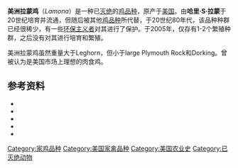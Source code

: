 {{Speciesbox 
| name = 美洲拉蒙鸡
| status = EX
| image = 1933-Lamona pullet.jpg
| image_width = 230px
| image_caption = Illustration of a Lamona pullet from 1933
| genus = Gallus
| species = gallus
}}
'''美洲拉蒙鸡'''（''Lamona''）是一种已[[灭绝|灭绝]]的[[鸡|鸡]][[品种|品种]]，原产于[[美国|美国]]。由'''哈里·S·拉蒙'''于20世纪培育并流通，但随后被其他[[鸡|鸡]][[品种|品种]]所代替，于20世纪80年代，该品种种群已经很稀少，有一些[[环保主义者|环保主义者]]对其进行了保护。于2005年，仅存有1-2个繁殖种群，之后没有对其进行培育和繁殖。

美洲拉蒙鸡虽然重量大于Leghorn，但小于large Plymouth Rock和Dorking。曾被认为是美国市场上理想的肉食鸡。

==参考资料==
* {{cite book |title=Storey's Illustrated Guide to Poultry Breeds |url=https://archive.org/details/storeysillustrat0000ekar |last=Ekarius |first=Carol |year=2007 |publisher=Storey Publishing |isbn=978-1-58017-667-5 }}
* {{cite book |title=How To Raise Chickens |url=https://archive.org/details/howtoraisechicke00hein |last=Heinrichs |first=Christine |year=2007 |publisher=Voyageur Press |isbn=978-0-7938-0601-0 }}
* {{cite web |url=http://www.albc-usa.org/cpl/lamona.html |title=albc-usa.org |work=Lamona Chicken |publisher=American Livestock Breeds Conservancy |accessdate=2008-06-21 |archive-date=2009-01-19 |archive-url=https://web.archive.org/web/20090119060543/http://albc-usa.org/cpl/lamona.html |dead-url=no }}
* {{cite web |url=http://www.feathersite.com/Poultry/CGK/Lamona/BRKLamona.html |title=Lamona |work=feathersite.com |accessdate=2008-06-21 |archive-date=2008-05-12 |archive-url=https://web.archive.org/web/20080512025130/http://feathersite.com/Poultry/CGK/Lamona/BRKLamona.html |dead-url=no }}
* {{cite web|url = http://albc-usa.org/cpl/lamona.html|title = Lamona|publisher = albc-usa.org|accessdate = 2014-09-29|archive-date = 2010-10-16|archive-url = https://web.archive.org/web/20101016153137/http://albc-usa.org/cpl/lamona.html|dead-url = no}}

[[Category:家鸡品种|Category:家鸡品种]]
[[Category:美国家禽品种|Category:美国家禽品种]]
[[Category:美国农业史|Category:美国农业史]]
[[Category:已灭绝动物|Category:已灭绝动物]]


{{Galliformes-stub}}